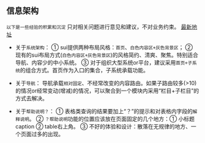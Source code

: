 ## 信息架构
`以下是一些经验的积累和沉淀`
只对相关问题进行意见和建议，不对业务约束。
<a href="https://git.code.oa.com/comment_frontend/sui-core/wikis/Standard" target="_blank"  >最新地址</a>


- 关于`系统架构`：
① sui提供两种布局风格：`首页`、`白色内容区+灰色背景区`；
② 现有的sui布局方式(`白色内容区+灰色背景区`)的风格简约、清爽、聚焦。特别适合导航、内容少的中小系统。
③ 对于组织大型系统or平台，建议采用`首页+子系统`的组合方式。首页作为入口的集合，子系统承载功能。

- 关于`导航`：
导航承载`相对固定`、不经常改变的内容路由。如果子路由较多(>10)的情况or经常变动(增减)的情况，可以聚合到一个模块内采用“栏目+子栏目”的方式去解决。

- 关于`帮助说明？`：
① 表格类查询的结果要加上“？”的提示和对表格内字段的`解释说明`。
② `？帮助说明`功能的位置应该放在页面固定的几个地方：① 小标题caption ② table右上角。
③ 不好的体验和设计：散落在无规律的地方、一个页面过多的出现。
